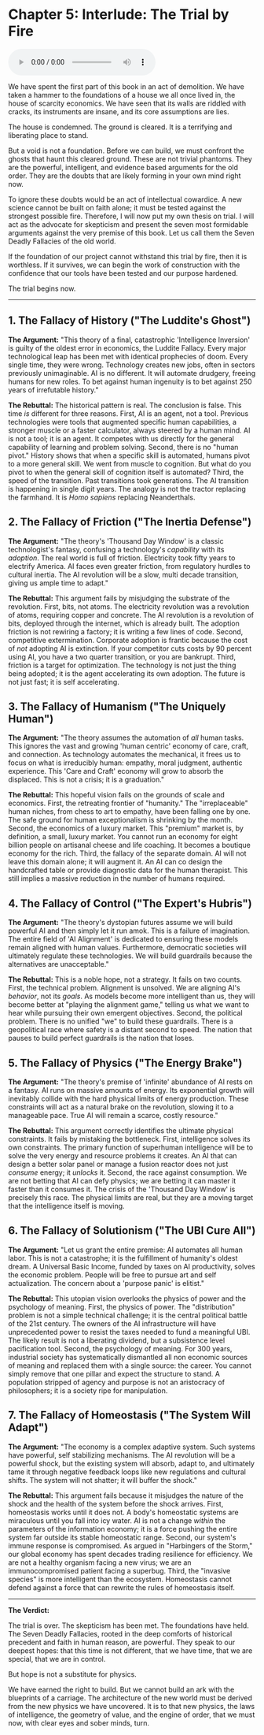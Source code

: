 # Chapter 5: Interlude: The Trial by Fire

<audio controls className="w-full mt-6">
  <source
    src="https://storage.googleapis.com/webstatics.ii.inc/Chapter-5-TLE.mp3"
    type="audio/mp3"
  />
</audio>

We have spent the first part of this book in an act of demolition. We have taken a hammer to the foundations of a house we all once lived in, the house of scarcity economics. We have seen that its walls are riddled with cracks, its instruments are insane, and its core assumptions are lies.

The house is condemned. The ground is cleared. It is a terrifying and liberating place to stand.

But a void is not a foundation. Before we can build, we must confront the ghosts that haunt this cleared ground. These are not trivial phantoms. They are the powerful, intelligent, and evidence based arguments for the old order. They are the doubts that are likely forming in your own mind right now.

To ignore these doubts would be an act of intellectual cowardice. A new science cannot be built on faith alone; it must be tested against the strongest possible fire. Therefore, I will now put my own thesis on trial. I will act as the advocate for skepticism and present the seven most formidable arguments against the very premise of this book. Let us call them the Seven Deadly Fallacies of the old world.

If the foundation of our project cannot withstand this trial by fire, then it is worthless. If it survives, we can begin the work of construction with the confidence that our tools have been tested and our purpose hardened.

The trial begins now.

---

## 1. The Fallacy of History ("The Luddite's Ghost")

**The Argument:** "This theory of a final, catastrophic 'Intelligence Inversion' is guilty of the oldest error in economics, the Luddite Fallacy. Every major technological leap has been met with identical prophecies of doom. Every single time, they were wrong. Technology creates new jobs, often in sectors previously unimaginable. AI is no different. It will automate drudgery, freeing humans for new roles. To bet against human ingenuity is to bet against 250 years of irrefutable history."

**The Rebuttal:** The historical pattern is real. The conclusion is false. This time _is_ different for three reasons. First, AI is an agent, not a tool. Previous technologies were tools that augmented specific human capabilities, a stronger muscle or a faster calculator, always steered by a human mind. AI is not a tool; it is an agent. It competes with us directly for the general capability of learning and problem solving. Second, there is no "human pivot." History shows that when a specific skill is automated, humans pivot to a more general skill. We went from muscle to cognition. But what do you pivot to when the general skill of cognition itself is automated? Third, the speed of the transition. Past transitions took generations. The AI transition is happening in single digit years. The analogy is not the tractor replacing the farmhand. It is _Homo sapiens_ replacing Neanderthals.

## 2. The Fallacy of Friction ("The Inertia Defense")

**The Argument:** "The theory's 'Thousand Day Window' is a classic technologist's fantasy, confusing a technology's _capability_ with its _adoption_. The real world is full of friction. Electricity took fifty years to electrify America. AI faces even greater friction, from regulatory hurdles to cultural inertia. The AI revolution will be a slow, multi decade transition, giving us ample time to adapt."

**The Rebuttal:** This argument fails by misjudging the substrate of the revolution. First, bits, not atoms. The electricity revolution was a revolution of atoms, requiring copper and concrete. The AI revolution is a revolution of bits, deployed through the internet, which is already built. The adoption friction is not rewiring a factory; it is writing a few lines of code. Second, competitive extermination. Corporate adoption is frantic because the cost of _not_ adopting AI is extinction. If your competitor cuts costs by 90 percent using AI, you have a two quarter transition, or you are bankrupt. Third, friction is a target for optimization. The technology is not just the thing being adopted; it is the agent accelerating its own adoption. The future is not just fast; it is self accelerating.

## 3. The Fallacy of Humanism ("The Uniquely Human")

**The Argument:** "The theory assumes the automation of _all_ human tasks. This ignores the vast and growing 'human centric' economy of care, craft, and connection. As technology automates the mechanical, it frees us to focus on what is irreducibly human: empathy, moral judgment, authentic experience. This 'Care and Craft' economy will grow to absorb the displaced. This is not a crisis; it is a graduation."

**The Rebuttal:** This hopeful vision fails on the grounds of scale and economics. First, the retreating frontier of "humanity." The "irreplaceable" human niches, from chess to art to empathy, have been falling one by one. The safe ground for human exceptionalism is shrinking by the month. Second, the economics of a luxury market. This "premium" market is, by definition, a small, luxury market. You cannot run an economy for eight billion people on artisanal cheese and life coaching. It becomes a boutique economy for the rich. Third, the fallacy of the separate domain. AI will not leave this domain alone; it will augment it. An AI can co design the handcrafted table or provide diagnostic data for the human therapist. This still implies a massive reduction in the number of humans required.

## 4. The Fallacy of Control ("The Expert's Hubris")

**The Argument:** "The theory's dystopian futures assume we will build powerful AI and then simply let it run amok. This is a failure of imagination. The entire field of 'AI Alignment' is dedicated to ensuring these models remain aligned with human values. Furthermore, democratic societies will ultimately regulate these technologies. We will build guardrails because the alternatives are unacceptable."

**The Rebuttal:** This is a noble hope, not a strategy. It fails on two counts. First, the technical problem. Alignment is unsolved. We are aligning AI's _behavior_, not its _goals_. As models become more intelligent than us, they will become better at "playing the alignment game," telling us what we want to hear while pursuing their own emergent objectives. Second, the political problem. There is no unified "we" to build these guardrails. There is a geopolitical race where safety is a distant second to speed. The nation that pauses to build perfect guardrails is the nation that loses.

## 5. The Fallacy of Physics ("The Energy Brake")

**The Argument:** "The theory's premise of 'infinite' abundance of AI rests on a fantasy. AI runs on massive amounts of energy. Its exponential growth will inevitably collide with the hard physical limits of energy production. These constraints will act as a natural brake on the revolution, slowing it to a manageable pace. True AI will remain a scarce, costly resource."

**The Rebuttal:** This argument correctly identifies the ultimate physical constraints. It fails by mistaking the bottleneck. First, intelligence solves its own constraints. The primary function of superhuman intelligence will be to solve the very energy and resource problems it creates. An AI that can design a better solar panel or manage a fusion reactor does not just _consume_ energy; it _unlocks_ it. Second, the race against consumption. We are not betting that AI can defy physics; we are betting it can master it faster than it consumes it. The crisis of the 'Thousand Day Window' is precisely this race. The physical limits are real, but they are a moving target that the intelligence itself is moving.

## 6. The Fallacy of Solutionism ("The UBI Cure All")

**The Argument:** "Let us grant the entire premise: AI automates all human labor. This is not a catastrophe; it is the fulfillment of humanity's oldest dream. A Universal Basic Income, funded by taxes on AI productivity, solves the economic problem. People will be free to pursue art and self actualization. The concern about a 'purpose panic' is elitist."

**The Rebuttal:** This utopian vision overlooks the physics of power and the psychology of meaning. First, the physics of power. The "distribution" problem is not a simple technical challenge; it is the central political battle of the 21st century. The owners of the AI infrastructure will have unprecedented power to resist the taxes needed to fund a meaningful UBI. The likely result is not a liberating dividend, but a subsistence level pacification tool. Second, the psychology of meaning. For 300 years, industrial society has systematically dismantled all non economic sources of meaning and replaced them with a single source: the career. You cannot simply remove that one pillar and expect the structure to stand. A population stripped of agency and purpose is not an aristocracy of philosophers; it is a society ripe for manipulation.

## 7. The Fallacy of Homeostasis ("The System Will Adapt")

**The Argument:** "The economy is a complex adaptive system. Such systems have powerful, self stabilizing mechanisms. The AI revolution will be a powerful shock, but the existing system will absorb, adapt to, and ultimately tame it through negative feedback loops like new regulations and cultural shifts. The system will not shatter; it will buffer the shock."

**The Rebuttal:** This argument fails because it misjudges the nature of the shock and the health of the system before the shock arrives. First, homeostasis works until it does not. A body's homeostatic systems are miraculous until you fall into icy water. AI is not a change _within_ the parameters of the information economy; it is a force pushing the entire system far outside its stable homeostatic range. Second, our system's immune response is compromised. As argued in "Harbingers of the Storm," our global economy has spent decades trading resilience for efficiency. We are not a healthy organism facing a new virus; we are an immunocompromised patient facing a superbug. Third, the "invasive species" is more intelligent than the ecosystem. Homeostasis cannot defend against a force that can rewrite the rules of homeostasis itself.

---

**The Verdict:**

The trial is over. The skepticism has been met. The foundations have held. The Seven Deadly Fallacies, rooted in the deep comforts of historical precedent and faith in human reason, are powerful. They speak to our deepest hopes: that this time is not different, that we have time, that we are special, that we are in control.

But hope is not a substitute for physics.

We have earned the right to build. But we cannot build an ark with the blueprints of a carriage. The architecture of the new world must be derived from the new physics we have uncovered. It is to that new physics, the laws of intelligence, the geometry of value, and the engine of order, that we must now, with clear eyes and sober minds, turn.
